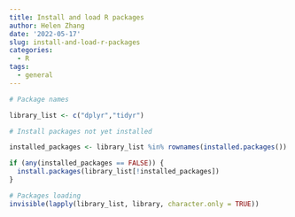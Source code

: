 ```yaml
---
title: Install and load R packages
author: Helen Zhang
date: '2022-05-17'
slug: install-and-load-r-packages
categories:
  - R
tags:
  - general
---
```


```r

# Package names

library_list <- c("dplyr","tidyr")

# Install packages not yet installed

installed_packages <- library_list %in% rownames(installed.packages())

if (any(installed_packages == FALSE)) {
  install.packages(library_list[!installed_packages])
}

# Packages loading
invisible(lapply(library_list, library, character.only = TRUE))

```



